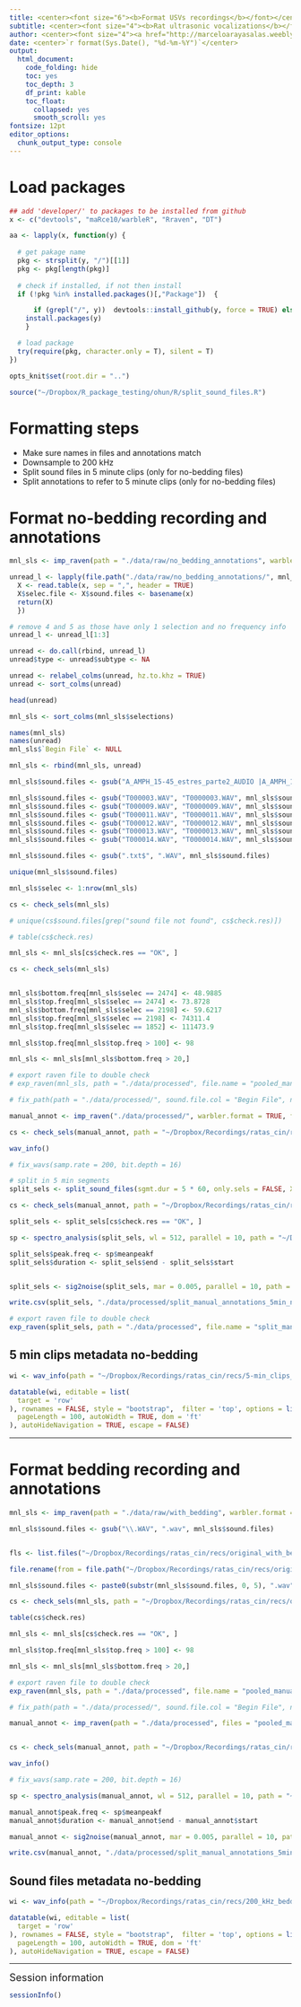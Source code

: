```yaml
---
title: <center><font size="6"><b>Format USVs recordings</b></font></center>
subtitle: <center><font size="4"><b>Rat ultrasonic vocalizations</b></font></center>
author: <center><font size="4"><a href="http://marceloarayasalas.weebly.com/">Marcelo Araya-Salas, PhD</a></font></center>
date: <center>`r format(Sys.Date(), "%d-%m-%Y")`</center>
output:
  html_document:
    code_folding: hide
    toc: yes
    toc_depth: 3
    df_print: kable
    toc_float:
      collapsed: yes
      smooth_scroll: yes
fontsize: 12pt 
editor_options: 
  chunk_output_type: console
---
```


# Load packages

```r

## add 'developer/' to packages to be installed from github
x <- c("devtools", "maRce10/warbleR", "Rraven", "DT")

aa <- lapply(x, function(y) {
  
  # get pakage name
  pkg <- strsplit(y, "/")[[1]]
  pkg <- pkg[length(pkg)]
  
  # check if installed, if not then install 
  if (!pkg %in% installed.packages()[,"Package"])  {

      if (grepl("/", y))  devtools::install_github(y, force = TRUE) else
    install.packages(y) 
    }

  # load package
  try(require(pkg, character.only = T), silent = T)
})

```

```r

opts_knit$set(root.dir = "..")

source("~/Dropbox/R_package_testing/ohun/R/split_sound_files.R")

```

# Formatting steps

- Make sure names in files and annotations match
- Downsample to 200 kHz
- Split sound files in 5 minute clips (only for no-bedding files)
- Split annotations to refer to 5 minute clips (only for no-bedding files)

# Format no-bedding recording and annotations

```r

mnl_sls <- imp_raven(path = "./data/raw/no_bedding_annotations", warbler.format = TRUE, all.data = TRUE, name.from.file = TRUE, ext.case = "upper", unread = TRUE)

unread_l <- lapply(file.path("./data/raw/no_bedding_annotations/", mnl_sls$unread_files), function(x) {
  X <- read.table(x, sep = ",", header = TRUE)
  X$selec.file <- X$sound.files <- basename(x)
  return(X)
  })

# remove 4 and 5 as those have only 1 selection and no frequency info
unread_l <- unread_l[1:3]

unread <- do.call(rbind, unread_l)
unread$type <- unread$subtype <- NA

unread <- relabel_colms(unread, hz.to.khz = TRUE)
unread <- sort_colms(unread)

head(unread)

mnl_sls <- sort_colms(mnl_sls$selections)

names(mnl_sls)
names(unread)
mnl_sls$`Begin File` <- NULL

mnl_sls <- rbind(mnl_sls, unread)

mnl_sls$sound.files <- gsub("A_AMPH_15-45_estres_parte2_AUDIO |A_AMPH_15-45_estres_parte2_Audio |A_AMPH_15-45_estres_parte2_AUDIO_", "", mnl_sls$sound.files)

mnl_sls$sound.files <- gsub("T000003.WAV", "T0000003.WAV", mnl_sls$sound.files)
mnl_sls$sound.files <- gsub("T000009.WAV", "T0000009.WAV", mnl_sls$sound.files)
mnl_sls$sound.files <- gsub("T000011.WAV", "T0000011.WAV", mnl_sls$sound.files)
mnl_sls$sound.files <- gsub("T000012.WAV", "T0000012.WAV", mnl_sls$sound.files)
mnl_sls$sound.files <- gsub("T000013.WAV", "T0000013.WAV", mnl_sls$sound.files)
mnl_sls$sound.files <- gsub("T000014.WAV", "T0000014.WAV", mnl_sls$sound.files)

mnl_sls$sound.files <- gsub(".txt$", ".WAV", mnl_sls$sound.files)

unique(mnl_sls$sound.files)

mnl_sls$selec <- 1:nrow(mnl_sls)

cs <- check_sels(mnl_sls)

# unique(cs$sound.files[grep("sound file not found", cs$check.res)])

# table(cs$check.res)

mnl_sls <- mnl_sls[cs$check.res == "OK", ]

cs <- check_sels(mnl_sls)


mnl_sls$bottom.freq[mnl_sls$selec == 2474] <- 48.9885
mnl_sls$top.freq[mnl_sls$selec == 2474] <- 73.8728
mnl_sls$bottom.freq[mnl_sls$selec == 2198] <- 59.6217
mnl_sls$top.freq[mnl_sls$selec == 2198] <- 74311.4
mnl_sls$top.freq[mnl_sls$selec == 1852] <- 111473.9

mnl_sls$top.freq[mnl_sls$top.freq > 100] <- 98

mnl_sls <- mnl_sls[mnl_sls$bottom.freq > 20,]

# export raven file to double check
# exp_raven(mnl_sls, path = "./data/processed", file.name = "pooled_manual_annotations", sound.file.path = .Options$warbleR$path)


```

```r

# fix_path(path = "./data/processed/", sound.file.col = "Begin File", new.begin.path = "/home/m/Dropbox/Recordings/ratas_cin/full_recs/converted_sound_files")

manual_annot <- imp_raven("./data/processed/", warbler.format = TRUE, files = "fixed_pooled_manual_annotations_JE.txt")

cs <- check_sels(manual_annot, path = "~/Dropbox/Recordings/ratas_cin/recs/original_with_bedding/")

wav_info()

# fix_wavs(samp.rate = 200, bit.depth = 16)

# split in 5 min segments
split_sels <- split_sound_files(sgmt.dur = 5 * 60, only.sels = FALSE, X = manual_annot, parallel = 4)

cs <- check_sels(manual_annot, path = "~/Dropbox/Recordings/ratas_cin/recs/5-min_clips_no_bedding/")

split_sels <- split_sels[cs$check.res == "OK", ]

sp <- spectro_analysis(split_sels, wl = 512, parallel = 10, path = "~/Dropbox/Recordings/ratas_cin/recs/5-min_clips_no_bedding/")

split_sels$peak.freq <- sp$meanpeakf
split_sels$duration <- split_sels$end - split_sels$start


split_sels <- sig2noise(split_sels, mar = 0.005, parallel = 10, path = "~/Dropbox/Recordings/ratas_cin/recs/5-min_clips_no_bedding/")

write.csv(split_sels, "./data/processed/split_manual_annotations_5min_no_bedding.csv", row.names = FALSE)

# export raven file to double check
exp_raven(split_sels, path = "./data/processed", file.name = "split_manual_annotations_5min", sound.file.path = .Options$warbleR$path)

```

## 5 min clips metadata no-bedding
```r

wi <- wav_info(path = "~/Dropbox/Recordings/ratas_cin/recs/5-min_clips_no_bedding/")

datatable(wi, editable = list(
  target = 'row'
), rownames = FALSE, style = "bootstrap",  filter = 'top', options = list(
  pageLength = 100, autoWidth = TRUE, dom = 'ft'
), autoHideNavigation = TRUE, escape = FALSE)

```

---

# Format bedding recording and annotations

```r

mnl_sls <- imp_raven(path = "./data/raw/with_bedding", warbler.format = TRUE, all.data = TRUE, name.from.file = TRUE, ext.case = "upper", unread = FALSE)

mnl_sls$sound.files <- gsub("\\.WAV", ".wav", mnl_sls$sound.files)


fls <- list.files("~/Dropbox/Recordings/ratas_cin/recs/original_with_bedding/")

file.rename(from = file.path("~/Dropbox/Recordings/ratas_cin/recs/original_with_bedding/", fls), to = file.path("~/Dropbox/Recordings/ratas_cin/recs/original_with_bedding/", paste0(substr(fls, 0, 5), ".wav")))

mnl_sls$sound.files <- paste0(substr(mnl_sls$sound.files, 0, 5), ".wav")

cs <- check_sels(mnl_sls, path = "~/Dropbox/Recordings/ratas_cin/recs/original_with_bedding/")

table(cs$check.res)

mnl_sls <- mnl_sls[cs$check.res == "OK", ]

mnl_sls$top.freq[mnl_sls$top.freq > 100] <- 98

mnl_sls <- mnl_sls[mnl_sls$bottom.freq > 20,]

# export raven file to double check
exp_raven(mnl_sls, path = "./data/processed", file.name = "pooled_manual_annotations_with_bedding", sound.file.path = "~/Dropbox/Recordings/ratas_cin/recs/original_with_bedding/")

```

```r

# fix_path(path = "./data/processed/", sound.file.col = "Begin File", new.begin.path = "/home/m/Dropbox/Recordings/ratas_cin/full_recs/converted_sound_files")

manual_annot <- imp_raven(path = "./data/processed", files = "pooled_manual_annotations_with_bedding.txt", warbler.format = TRUE, all.data = FALSE)


cs <- check_sels(manual_annot, path = "~/Dropbox/Recordings/ratas_cin/recs/original_with_bedding/")

wav_info()

# fix_wavs(samp.rate = 200, bit.depth = 16)

sp <- spectro_analysis(manual_annot, wl = 512, parallel = 10, path = "~/Dropbox/Recordings/ratas_cin/recs/200_kHz_bedding/")

manual_annot$peak.freq <- sp$meanpeakf
manual_annot$duration <- manual_annot$end - manual_annot$start

manual_annot <- sig2noise(manual_annot, mar = 0.005, parallel = 10, path = "~/Dropbox/Recordings/ratas_cin/recs/200_kHz_bedding/")

write.csv(manual_annot, "./data/processed/split_manual_annotations_5min_bedding.csv", row.names = FALSE)

```


## Sound files metadata no-bedding
```r

wi <- wav_info(path = "~/Dropbox/Recordings/ratas_cin/recs/200_kHz_bedding/")

datatable(wi, editable = list(
  target = 'row'
), rownames = FALSE, style = "bootstrap",  filter = 'top', options = list(
  pageLength = 100, autoWidth = TRUE, dom = 'ft'
), autoHideNavigation = TRUE, escape = FALSE)

```


---

<font size="4">Session information</font>

```r

sessionInfo()

```
